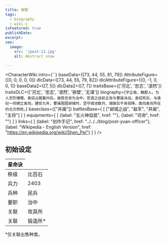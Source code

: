 ```yaml
---
title: 审配
tags:
  - biography
  - wiki-s
isFeatured: true
publishDate:
excerpt:
seo:
  image:
    src: '/post-13.jpg'
    alt: Abstract snow

---
```



<CharacterWiki
  intro={``}
  baseData={[73, 44, 55, 81, 79]}
  AttributeFigure={[0, 0, 0, 0, 0]}
  dlcData={[73, 44, 55, 79, 82]}
  dlcAttributeFigure={[0, -1, 0, 0, 1]}
  baseData2={[7, 5]}
  dlcData2={[7, 7]}
  traitsBase={['河北', '忠志', '凛然']}
  traitsDLC={['河北', '忠志', '凛然', '铁壁', '无谋']}
  biography={`字正南，魏郡人。为人忠烈慷慨，袁绍占据冀州后，被其任命为治中。官渡之战前主张与曹操决战，袁绍死后，与逄纪一同拥立袁尚。建安九年，曹操围困邺城时，坚守城池数月，城破后不肯投降，面向袁尚所在的北方而死。`}
  baseclass={["井阑"]}
  battlesBase={
    [
      ["邺城之战", "敌军", "井阑", "主将"]
    ]
  }
  equipments={
    [
      {label: "五火神焰扇", href: ""},
      {label: "司命", href: ""}
    ]
  }
  links={
    [
      {label: "创作手记", href: "../../../blog/post-yuan-officer"},
      {label: "Wikipedia - English Version", href: "https://en.wikipedia.org/wiki/Shen_Pei"}
    ]
  }
/>


<h2 class="bg-blue-100 text-blue-800 text-2xl font-bold px-2.5 pt-1.5 rounded-sm dark:bg-blue-200 dark:text-blue-800 inline-block">初始设定</h2>


<table class='border-2 w-[360px]'>
  <thead>
    <tr class='border-1'>
      <th>星命诀</th>
    </tr>
  </thead>
  <tr>
    <td class='border-1'>秩级</td>
    <td>比百石</td>
  </tr>
  <tr>
    <td class='border-1'>兵力</td>
    <td>2403</td>
  </tr>
  <tr>
    <td class='border-1'>兵种</td>
    <td>民兵</td>
  </tr>
  <tr>
    <td class='border-1'>要职</td>
    <td>治中</td>
  </tr>
  <tr>
    <td class='border-1'>关联</td>
    <td>攻具所</td>
  </tr>
  <tr>
    <td class='border-1'>关联</td>
    <td>锻造所*</td>
  </tr>
</table>
*仅关联出售种类。
